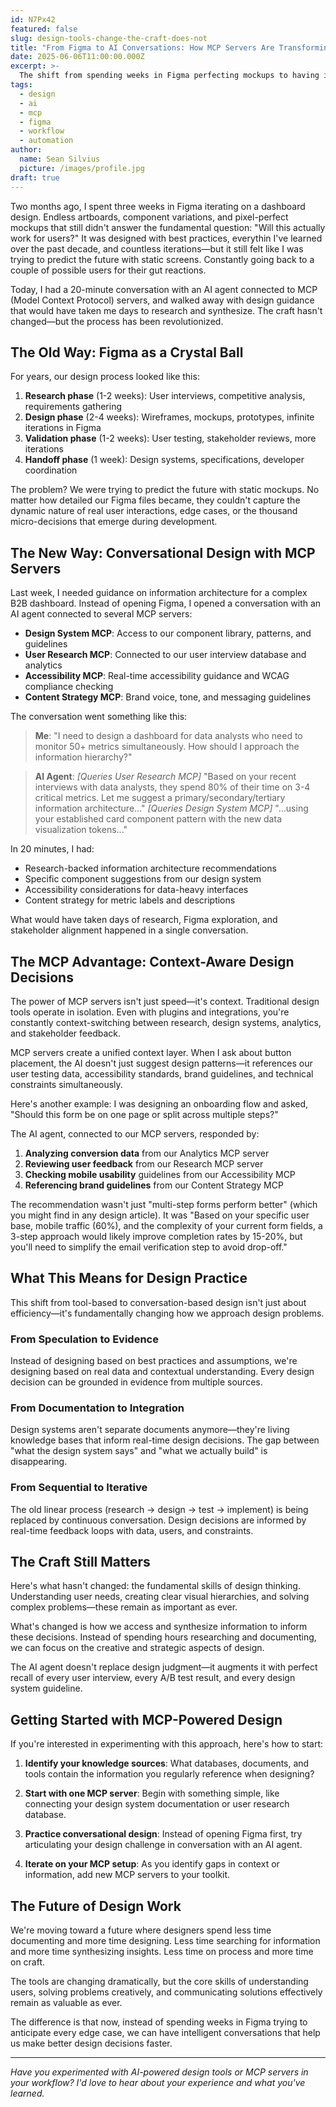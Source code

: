 ```yaml
---
id: N7Px42
featured: false
slug: design-tools-change-the-craft-does-not
title: "From Figma to AI Conversations: How MCP Servers Are Transforming Design"
date: 2025-06-06T11:00:00.000Z
excerpt: >-
  The shift from spending weeks in Figma perfecting mockups to having intelligent conversations with AI agents using MCP servers represents the biggest change in design workflow since the move from print to digital. Here's how this transformation is reshaping the craft.
tags:
  - design
  - ai
  - mcp
  - figma
  - workflow
  - automation
author:
  name: Sean Silvius
  picture: /images/profile.jpg
draft: true
---
```


Two months ago, I spent three weeks in Figma iterating on a dashboard design. Endless artboards, component variations, and pixel-perfect mockups that still didn't answer the fundamental question: "Will this actually work for users?" It was designed with best practices, everythin I've learned over the past decade, and countless iterations—but it still felt like I was trying to predict the future with static screens. Constantly going back to a couple of possible users for their gut reactions.

Today, I had a 20-minute conversation with an AI agent connected to MCP (Model Context Protocol) servers, and walked away with design guidance that would have taken me days to research and synthesize. The craft hasn't changed—but the process has been revolutionized.

## The Old Way: Figma as a Crystal Ball

For years, our design process looked like this:

1. **Research phase** (1-2 weeks): User interviews, competitive analysis, requirements gathering
2. **Design phase** (2-4 weeks): Wireframes, mockups, prototypes, infinite iterations in Figma
3. **Validation phase** (1-2 weeks): User testing, stakeholder reviews, more iterations
4. **Handoff phase** (1 week): Design systems, specifications, developer coordination

The problem? We were trying to predict the future with static mockups. No matter how detailed our Figma files became, they couldn't capture the dynamic nature of real user interactions, edge cases, or the thousand micro-decisions that emerge during development.

## The New Way: Conversational Design with MCP Servers

Last week, I needed guidance on information architecture for a complex B2B dashboard. Instead of opening Figma, I opened a conversation with an AI agent connected to several MCP servers:

- **Design System MCP**: Access to our component library, patterns, and guidelines
- **User Research MCP**: Connected to our user interview database and analytics
- **Accessibility MCP**: Real-time accessibility guidance and WCAG compliance checking
- **Content Strategy MCP**: Brand voice, tone, and messaging guidelines

The conversation went something like this:

> **Me**: "I need to design a dashboard for data analysts who need to monitor 50+ metrics simultaneously. How should I approach the information hierarchy?"

> **AI Agent**: *[Queries User Research MCP]* "Based on your recent interviews with data analysts, they spend 80% of their time on 3-4 critical metrics. Let me suggest a primary/secondary/tertiary information architecture..." *[Queries Design System MCP]* "...using your established card component pattern with the new data visualization tokens..."

In 20 minutes, I had:
- Research-backed information architecture recommendations
- Specific component suggestions from our design system
- Accessibility considerations for data-heavy interfaces
- Content strategy for metric labels and descriptions

What would have taken days of research, Figma exploration, and stakeholder alignment happened in a single conversation.

## The MCP Advantage: Context-Aware Design Decisions

The power of MCP servers isn't just speed—it's context. Traditional design tools operate in isolation. Even with plugins and integrations, you're constantly context-switching between research, design systems, analytics, and stakeholder feedback.

MCP servers create a unified context layer. When I ask about button placement, the AI doesn't just suggest design patterns—it references our user testing data, accessibility standards, brand guidelines, and technical constraints simultaneously.

Here's another example: I was designing an onboarding flow and asked, "Should this form be on one page or split across multiple steps?"

The AI agent, connected to our MCP servers, responded by:
1. **Analyzing conversion data** from our Analytics MCP server
2. **Reviewing user feedback** from our Research MCP server  
3. **Checking mobile usability** guidelines from our Accessibility MCP
4. **Referencing brand guidelines** from our Content Strategy MCP

The recommendation wasn't just "multi-step forms perform better" (which you might find in any design article). It was "Based on your specific user base, mobile traffic (60%), and the complexity of your current form fields, a 3-step approach would likely improve completion rates by 15-20%, but you'll need to simplify the email verification step to avoid drop-off."

## What This Means for Design Practice

This shift from tool-based to conversation-based design isn't just about efficiency—it's fundamentally changing how we approach design problems.

### From Speculation to Evidence
Instead of designing based on best practices and assumptions, we're designing based on real data and contextual understanding. Every design decision can be grounded in evidence from multiple sources.

### From Documentation to Integration  
Design systems aren't separate documents anymore—they're living knowledge bases that inform real-time design decisions. The gap between "what the design system says" and "what we actually build" is disappearing.

### From Sequential to Iterative
The old linear process (research → design → test → implement) is being replaced by continuous conversation. Design decisions are informed by real-time feedback loops with data, users, and constraints.

## The Craft Still Matters

Here's what hasn't changed: the fundamental skills of design thinking. Understanding user needs, creating clear visual hierarchies, and solving complex problems—these remain as important as ever.

What's changed is how we access and synthesize information to inform these decisions. Instead of spending hours researching and documenting, we can focus on the creative and strategic aspects of design.

The AI agent doesn't replace design judgment—it augments it with perfect recall of every user interview, every A/B test result, and every design system guideline.

## Getting Started with MCP-Powered Design

If you're interested in experimenting with this approach, here's how to start:

1. **Identify your knowledge sources**: What databases, documents, and tools contain the information you regularly reference when designing?

2. **Start with one MCP server**: Begin with something simple, like connecting your design system documentation or user research database.

3. **Practice conversational design**: Instead of opening Figma first, try articulating your design challenge in conversation with an AI agent.

4. **Iterate on your MCP setup**: As you identify gaps in context or information, add new MCP servers to your toolkit.

## The Future of Design Work

We're moving toward a future where designers spend less time documenting and more time designing. Less time searching for information and more time synthesizing insights. Less time on process and more time on craft.

The tools are changing dramatically, but the core skills of understanding users, solving problems creatively, and communicating solutions effectively remain as valuable as ever.

The difference is that now, instead of spending weeks in Figma trying to anticipate every edge case, we can have intelligent conversations that help us make better design decisions faster.

---

*Have you experimented with AI-powered design tools or MCP servers in your workflow? I'd love to hear about your experience and what you've learned.*
